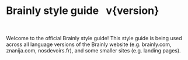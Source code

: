 
<Meta title="Introduction ✏️/Getting Started" />

<h1 style={{display: 'flex', alignItems: 'center'}}>
Brainly style guide &nbsp;

  <Label type="solid" color="mint">
    v{version}
  </Label>
</h1>

<br />

Welcome to the official Brainly style guide! This style guide is being used across all language versions of the Brainly website (e.g. <Link href="https://brainly.com">brainly.com</Link>, <Link href="https://znanija.com">znanija.com</Link>, <Link href="https://nosdevoirs.fr">nosdevoirs.fr</Link>), and some smaller sites (e.g. landing pages).
